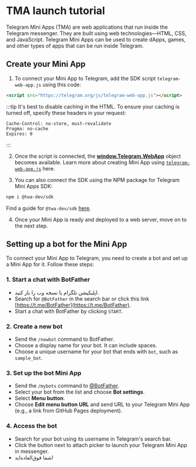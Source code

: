 
# TMA launch tutorial

Telegram Mini Apps (TMA) are web applications that run inside the Telegram messenger. They are built using web technologies—HTML, CSS, and JavaScript. Telegram Mini Apps can be used to create dApps, games, and other types of apps that can be run inside Telegram.

## Create your Mini App

1. To connect your Mini App to Telegram, add the SDK script `telegram-web-app.js` using this code:

```html
<script src="https://telegram.org/js/telegram-web-app.js"></script>
```

:::tip
It's best to disable caching in the HTML. To ensure your caching is turned off, specify these headers in your request:

```curl
Cache-Control: no-store, must-revalidate
Pragma: no-cache
Expires: 0
```

:::

2. Once the script is connected, the **[window.Telegram.WebApp](https://core.telegram.org/bots/webapps#initializing-web-apps)** object becomes available. Learn more about creating Mini App using [`telegram-web-app.js`](/v3/guidelines/dapps/tma/tutorials/app-examples#basic-tma-example) here.

3. You can also connect the SDK using the NPM package for Telegram Mini Apps SDK:

```bash npm2yarn
npm i @twa-dev/sdk
```

Find a guide for `@twa-dev/sdk` [here](/v3/guidelines/dapps/tma/tutorials/app-examples#modern-tma-example).

4. Once your Mini App is ready and deployed to a web server, move on to the next step.

## Setting up a bot for the Mini App

To connect your Mini App to Telegram, you need to create a bot and set up a Mini App for it. Follow these steps:

### 1. Start a chat with BotFather

- اپلیکیشن تلگرام یا نسخه وب را باز کنید.
- Search for `@BotFather` in the search bar or click this link [https://t.me/BotFather](https://t.me/BotFather).
- Start a chat with BotFather by clicking `START`.

### 2. Create a new bot

- Send the `/newbot` command to BotFather.
- Choose a display name for your bot. It can include spaces.
- Choose a unique username for your bot that ends with `bot`, such as `sample_bot`.

### 3. Set up the bot Mini App

- Send the `/mybots` command to [@BotFather](https://t.me/BotFather).
- Select your bot from the list and choose **Bot settings**.
- Select **Menu button**.
- Choose **Edit menu button URL** and send URL to your Telegram Mini App (e.g., a link from GitHub Pages deployment).

### 4. Access the bot

- Search for your bot using its username in Telegram's search bar.
- Click the button next to attach picker to launch your Telegram Mini App in messenger.
- شما فوق‌العاده‌اید!

<Feedback />
